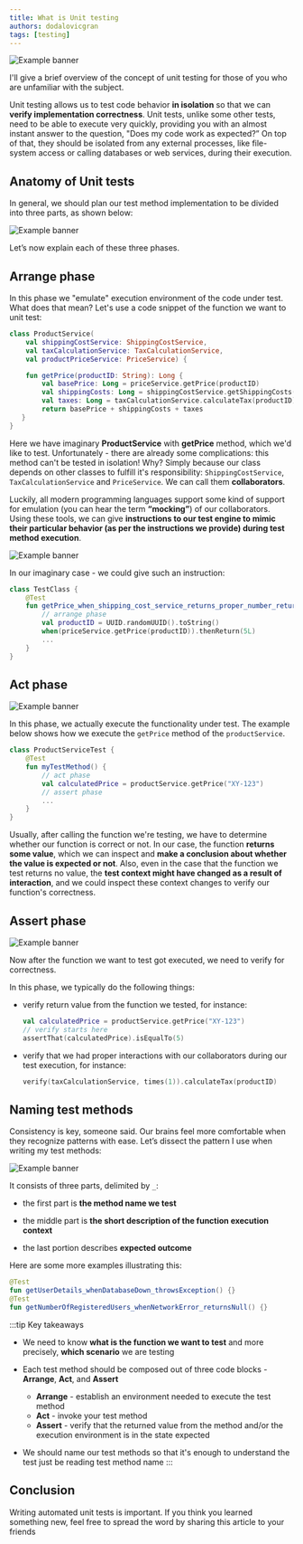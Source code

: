 ```yaml
---
title: What is Unit testing
authors: dodalovicgran
tags: [testing]
---
```


![Example banner](./img6.png)

I'll give a brief overview of the concept of unit testing for those of you who are unfamiliar with the subject.

<!--truncate-->

Unit testing allows us to test code behavior **in isolation** so that we can **verify implementation correctness**. Unit tests, unlike some other tests, need to be able to execute very quickly, providing you with an almost instant answer to the question, "Does my code work as expected?” On top of that, they should be isolated from any external processes, like file-system access or calling databases or web services, during their execution.

## Anatomy of Unit tests

In general, we should plan our test method implementation to be divided into three parts, as shown below:

![Example banner](./img1.png)

Let’s now explain each of these three phases.

## Arrange phase

In this phase we "emulate" execution environment of the code under test. What does that mean? Let's use a code snippet of the function we want to unit test:

```kotlin
class ProductService(
    val shippingCostService: ShippingCostService,
    val taxCalculationService: TaxCalculationService,
    val productPriceService: PriceService) {

    fun getPrice(productID: String): Long {
        val basePrice: Long = priceService.getPrice(productID)
        val shippingCosts: Long = shippingCostService.getShippingCosts(productID)
        val taxes: Long = taxCalculationService.calculateTax(productID)
        return basePrice + shippingCosts + taxes
   }
}
```

Here we have imaginary **ProductService** with **getPrice** method, which we'd like to test. Unfortunately - there are already some complications: this method can't be tested in isolation!
Why? Simply because our class depends on other classes to fulfill it's responsibility: `ShippingCostService`, `TaxCalculationService` and `PriceService`. We can call them **collaborators**.

Luckily, all modern programming languages support some kind of support for emulation (you can hear the term **“mocking”**) of our collaborators. Using these tools, we can give **instructions to our test engine to mimic their particular behavior (as per the instructions we provide) during test method execution**.

![Example banner](./img2.png)

In our imaginary case - we could give such an instruction:

```kotlin
class TestClass {
    @Test
    fun getPrice_when_shipping_cost_service_returns_proper_number_returns_positive_number() {
        // arrange phase
        val productID = UUID.randomUUID().toString()
        when(priceService.getPrice(productID)).thenReturn(5L)
        ...
    }
}
```

## Act phase

![Example banner](./img3.png)

In this phase, we actually execute the functionality under test. The example below shows how we execute the `getPrice` method of the `productService`.

```kotlin
class ProductServiceTest {
    @Test
    fun myTestMethod() {
        // act phase
        val calculatedPrice = productService.getPrice("XY-123")
        // assert phase
        ...
    }
}
```

Usually, after calling the function we're testing, we have to determine whether our function is correct or not. In our case,
the function **returns some value**, which we can inspect and **make a conclusion about whether the value is expected or not**. Also,
even in the case that the function we test returns no value, the **test context might have changed as a result of interaction**,
and we could inspect these context changes to verify our function's correctness.

## Assert phase

![Example banner](./img4.png)

Now after the function we want to test got executed, we need to verify for correctness.

In this phase, we typically do the following things:

* verify return value from the function we tested, for instance:
  ```kotlin
  val calculatedPrice = productService.getPrice("XY-123")
  // verify starts here
  assertThat(calculatedPrice).isEqualTo(5)
    ```
* verify that we had proper interactions with our collaborators during our test execution, for instance:
  ```kotlin
  verify(taxCalculationService, times(1)).calculateTax(productID)
    ```

## Naming test methods

Consistency is key, someone said. Our brains feel more comfortable when they recognize patterns with ease. Let’s dissect the pattern I use when writing my test methods:

![Example banner](./img5.png)

It consists of three parts, delimited by `_`:

* the first part is **the method name we test**

* the middle part is **the short description of the function execution context**

* the last portion describes **expected outcome**

Here are some more examples illustrating this:

```kotlin
@Test
fun getUserDetails_whenDatabaseDown_throwsException() {}
@Test
fun getNumberOfRegisteredUsers_whenNetworkError_returnsNull() {}
```

:::tip Key takeaways
* We need to know **what is the function we want to test** and more precisely, **which scenario** we are testing

* Each test method should be composed out of three code blocks - **Arrange**, **Act**, and **Assert**

  * **Arrange** - establish an environment needed to execute the test method
  * **Act** - invoke your test method
  * **Assert** - verify that the returned value from the method and/or the execution environment is in the state expected

* We should name our test methods so that it's enough to understand the test just be reading test method name
:::

## Conclusion

Writing automated unit tests is important. If you think you learned something new, feel free to spread the word by sharing this article to your friends